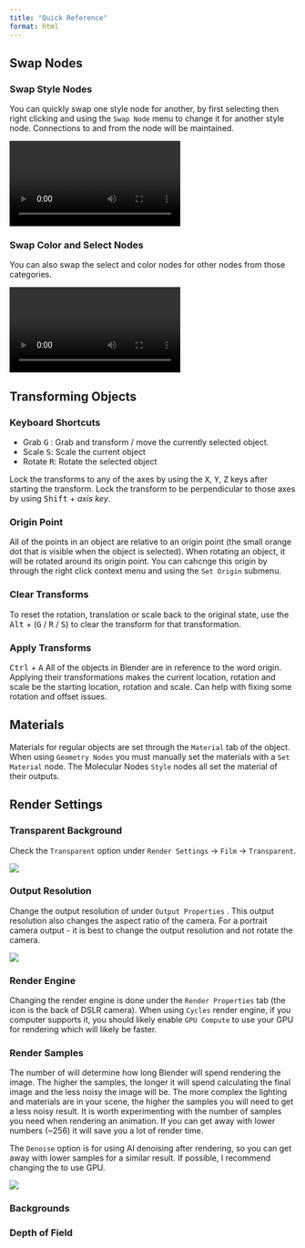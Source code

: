```yaml
---
title: "Quick Reference"
format: html
---
```


## Swap Nodes

### Swap Style Nodes

You can quickly swap one style node for another, by first selecting then right clicking and using the `Swap Node` menu to change it for another style node.
Connections to and from the node will be maintained.

![](images/swap_style_node.mp4)

### Swap Color and Select Nodes

You can also swap the select and color nodes for other nodes from those categories.

![](images/swap_node_select_color.mp4)

## Transforming Objects

### Keyboard Shortcuts

-   Grab <kbd>G</kbd> : Grab and transform / move the currently selected object.
-   Scale <kbd>S</kbd>: Scale the current object
-   Rotate <kbd>R</kbd>: Rotate the selected object

Lock the transforms to any of the axes by using the <kbd>X</kbd>, <kbd>Y</kbd>, <kbd>Z</kbd> keys after starting the transform.
Lock the transform to be perpendicular to those axes by using <kbd>Shift</kbd> + *axis key*.

### Origin Point

All of the points in an object are relative to an origin point (the small orange dot that is visible when the object is selected).
When rotating an object, it will be rotated around its origin point.
You can cahcnge this origin by through the right click context menu and using the `Set Origin` submenu.

### Clear Transforms

To reset the rotation, translation or scale back to the original state, use the <kbd>Alt</kbd> + (<kbd>G</kbd> / <kbd>R</kbd> / <kbd>S</kbd>) to clear the transform for that transformation.

### Apply Transforms

<kbd>Ctrl</kbd> + <kbd>A</kbd> All of the objects in Blender are in reference to the word origin.
Applying their transformations makes the current location, rotation and scale be the starting location, rotation and scale.
Can help with fixing some rotation and offset issues.

## Materials

Materials for regular objects are set through the `Material` tab of the object.
When using `Geometry Nodes` you must manually set the materials with a `Set Material` node.
The Molecular Nodes `Style` nodes all set the material of their outputs.

## Render Settings

### Transparent Background

Check the `Transparent` option under `Render Settings` -\> `Film` -\> `Transparent`.

![](images/CleanShot%202024-07-20%20at%2020.20.03@2x.png)

### Output Resolution

Change the output resolution of under `Output Properties` .
This output resolution also changes the aspect ratio of the camera.
For a portrait camera output - it is best to change the output resolution and not rotate the camera.

![](images/CleanShot%202024-07-20%20at%2020.21.46@2x.png)

### Render Engine

Changing the render engine is done under the `Render Properties` tab (the icon is the back of DSLR camera).
When using `Cycles` render engine, if you computer supports it, you should likely enable `GPU Compute` to use your GPU for rendering which will likely be faster.

### Render Samples

The number of will determine how long Blender will spend rendering the image.
The higher the samples, the longer it will spend calculating the final image and the less noisy the image will be.
The more complex the lighting and materials are in your scene, the higher the samples you will need to get a less noisy result.
It is worth experimenting with the number of samples you need when rendering an animation.
If you can get away with lower numbers (\~256) it will save you a lot of render time.

The `Denoise` option is for using AI denoising after rendering, so you can get away with lower samples for a similar result.
If possible, I recommend changing the to use GPU.

![](images/CleanShot%202024-07-20%20at%2020.25.09@2x.png)


### Backgrounds

### Depth of Field